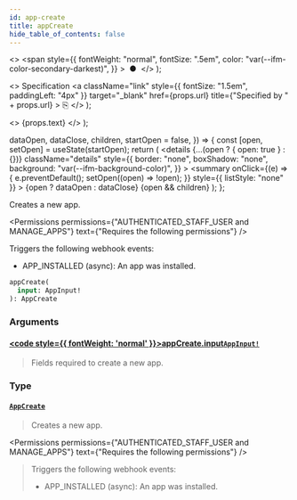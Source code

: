 ```yaml
---
id: app-create
title: appCreate
hide_table_of_contents: false
---
```


  <>
    <span
      style={{
        fontWeight: "normal",
        fontSize: ".5em",
        color: "var(--ifm-color-secondary-darkest)",
      }}
    >
      &nbsp;●&nbsp;
    </span>
  </>
);

  <>
    Specification
    <a
      className="link"
      style={{ fontSize: "1.5em", paddingLeft: "4px" }}
      target="\_blank"
      href={props.url}
      title={"Specified by " + props.url}
    >
      ⎘
    </a>
  </>
);

  <>
    <span className={props.class}>{props.text}</span>
  </>
);


  dataOpen,
  dataClose,
  children,
  startOpen = false,
}) => {
  const [open, setOpen] = useState(startOpen);
  return (
    <details
      {...(open ? { open: true } : {})}
      className="details"
      style={{
        border: "none",
        boxShadow: "none",
        background: "var(--ifm-background-color)",
      }}
    >
      <summary
        onClick={(e) => {
          e.preventDefault();
          setOpen((open) => !open);
        }}
        style={{ listStyle: "none" }}
      >
        {open ? dataOpen : dataClose}
      </summary>
      {open && children}
    </details>
  );
};

Creates a new app.

<Permissions
  permissions={"AUTHENTICATED_STAFF_USER and MANAGE_APPS"}
  text={"Requires the following permissions"}
/>

Triggers the following webhook events:

- APP_INSTALLED (async): An app was installed.

```graphql
appCreate(
  input: AppInput!
): AppCreate
```

### Arguments

#### [<code style={{ fontWeight: 'normal' }}>appCreate.<b>input</b></code>](#)<Bullet />[`AppInput!`](../../../api-reference/apps/inputs/app-input) <Badge class="badge badge--secondary" text="non-null"/> <Badge class="badge badge--secondary" text="input"/>

> Fields required to create a new app.

### Type

#### [`AppCreate`](../../../api-reference/apps/objects/app-create) <Badge class="badge badge--secondary" text="object"/>

> Creates a new app.

<Permissions
  permissions={"AUTHENTICATED_STAFF_USER and MANAGE_APPS"}
  text={"Requires the following permissions"}
/>

> Triggers the following webhook events:
>
> - APP_INSTALLED (async): An app was installed.


